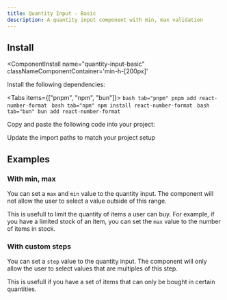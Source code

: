 ```yaml
---
title: Quantity Input - Basic
description: A quantity input component with min, max validation
---
```



<ComponentPreview 
  name="quantity-input-basic-ex-01"     
  classNameComponentContainer='min-h-[200px]' 
/>


## Install
<ComponentInstall
  name="quantity-input-basic"     
  classNameComponentContainer='min-h-[200px]' 
>
<CLIInstall  name="quantity-input-basic"   />

<ManualInstall>

<Steps>

<Step>

Install the following dependencies:

<Tabs items={["pnpm", "npm", "bun"]}>
    ```bash tab="pnpm"
    pnpm add react-number-format
    ```
    ```bash tab="npm"
    npm install react-number-format
    ```
    ```bash tab="bun"
    bun add react-number-format
    ```
</Tabs>
</Step>


<Step>

Copy and paste the following code into your project:

</Step>

<ComponentSource name="quantity-input-basic-basic"/>

<Step>

Update the import paths to match your project setup

</Step>

</Steps>


</ManualInstall>


</ComponentInstall>

## Examples

### With min, max

You can set a `max` and `min` value to the quantity input. The component will not allow the user to select a value outside of this range.

This is usefull to limit the quantity of items a user can buy. For example, if you have a limited stock of an item, you can set the `max` value to the number of items in stock.

<ComponentPreview 
  name="quantity-input-basic-ex-02"     
  classNameComponentContainer='min-h-[200px]' 
/>


### With custom steps

You can set a `step` value to the quantity input. The component will only allow the user to select values that are multiples of this step.

This is usefull if you have a set of items that can only be bought in certain quantities. 

<ComponentPreview 
  name="quantity-input-basic-ex-03"     
  classNameComponentContainer='min-h-[200px]' 
/>






